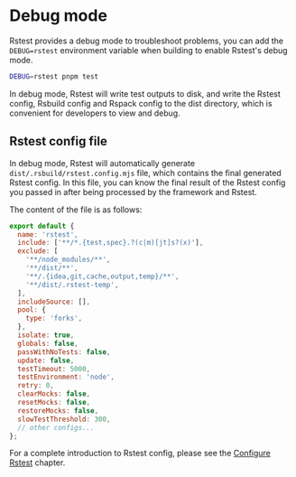 # Debug mode

Rstest provides a debug mode to troubleshoot problems, you can add the `DEBUG=rstest` environment variable when building to enable Rstest's debug mode.

```bash
DEBUG=rstest pnpm test
```

In debug mode, Rstest will write test outputs to disk, and write the Rstest config, Rsbuild config and Rspack config to the dist directory, which is convenient for developers to view and debug.

## Rstest config file

In debug mode, Rstest will automatically generate `dist/.rsbuild/rstest.config.mjs` file, which contains the final generated Rstest config. In this file, you can know the final result of the Rstest config you passed in after being processed by the framework and Rstest.

The content of the file is as follows:

```js title="rstest.config.mjs"
export default {
  name: 'rstest',
  include: ['**/*.{test,spec}.?(c|m)[jt]s?(x)'],
  exclude: [
    '**/node_modules/**',
    '**/dist/**',
    '**/.{idea,git,cache,output,temp}/**',
    '**/dist/.rstest-temp',
  ],
  includeSource: [],
  pool: {
    type: 'forks',
  },
  isolate: true,
  globals: false,
  passWithNoTests: false,
  update: false,
  testTimeout: 5000,
  testEnvironment: 'node',
  retry: 0,
  clearMocks: false,
  resetMocks: false,
  restoreMocks: false,
  slowTestThreshold: 300,
  // other configs...
};
```

For a complete introduction to Rstest config, please see the [Configure Rstest](/guide/basic/configure-rstest) chapter.
